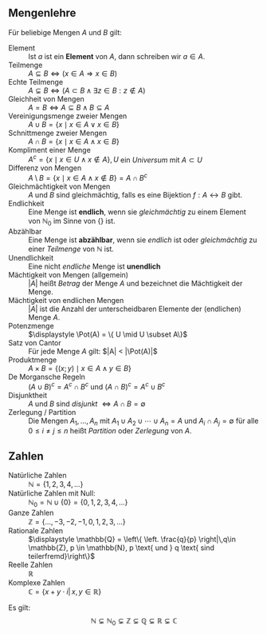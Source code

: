 ## Mengenlehre

Für beliebige Mengen $A$ und $B$ gilt:

Element
: 	Ist $a$ ist ein **Element** von $A$, dann schreiben wir $a \in A$.

Teilmenge
:	$\displaystyle A \subseteq B \Longleftrightarrow  \left(x \in A \Rightarrow x \in B\right)$

Echte Teilmenge
:	$\displaystyle A \subsetneq B \Longleftrightarrow  \left(A \subset B \wedge \exists z \in B : z \notin A\right)$

Gleichheit von Mengen
:	$\displaystyle A = B \Longleftrightarrow A \subseteq B \wedge B \subseteq A$

Vereinigungsmenge zweier Mengen
:	$\displaystyle A \cup B = \{ x \mid x \in A \vee x \in B \}$

Schnittmenge zweier Mengen
:	$\displaystyle A \cap B = \{ x \mid x \in A \wedge x \in B \}$

Kompliment einer Menge
:	$\displaystyle A^c = \{x \mid x \in U \wedge x \not\in A \}, U$ ein *Universum* mit $A \subset U$

Differenz von Mengen
:	$\displaystyle A \setminus B = \{ x \mid x \in A \wedge x \notin B \} = A \cap B^c$

Gleichmächtigkeit von Mengen
:	$A$ und $B$ sind gleichmächtig, falls es eine Bijektion $f: A \leftrightarrow B$ gibt.

Endlichkeit
:	Eine Menge ist **endlich**, wenn sie *gleichmächtig* zu einem Element von $\mathbb{N}_0$ im Sinne von {\it von Neumann} ist.

Abzählbar
:	Eine Menge ist **abzählbar**, wenn sie *endlich* ist oder *gleichmächtig* zu einer *Teilmenge* von $\mathbb{N}$ ist.

Unendlichkeit
:	Eine nicht *endliche* Menge ist **unendlich** 

Mächtigkeit von Mengen (allgemein)
: 	$|A|$ heißt *Betrag* der Menge $A$ und bezeichnet die Mächtigkeit der Menge. 

Mächtigkeit von endlichen Mengen
:	$|A|$ ist die Anzahl der unterscheidbaren Elemente der (endlichen) Menge $A$.

Potenzmenge
:	$\displaystyle \Pot(A) = \{ U \mid U \subset A\}$

Satz von Cantor
:	Für jede Menge $A$ gilt: $|A| < |\Pot(A)|$

Produktmenge
:	$\displaystyle A \times B = \{(x;y) \mid x \in A \wedge y \in B\}$

De Morgansche Regeln
:	$\displaystyle (A \cup B)^c = A^c \cap B^c$  und $\displaystyle (A \cap B)^c = A^c \cup B^c$

Disjunktheit
:	$A$ und $B$ sind *disjunkt* $\displaystyle\Longleftrightarrow A \cap B = \emptyset$ 

Zerlegung / Partition
:	Die Mengen $A_1, ..., A_n$ mit $A_1 \cup A_2 \cup \cdots \cup A_n = A$ und $A_i \cap A_j = \emptyset$ für alle $0 \leq i \not= j \leq n$ heißt *Partition* oder *Zerlegung* von $A$. 


## Zahlen

Natürliche Zahlen
:	$\displaystyle \mathbb{N} = \{1,2,3,4,...\}$ 

Natürliche Zahlen mit Null:
:	$\displaystyle \mathbb{N}_0 = \mathbb{N} \cup \{0\} = \{0,1,2,3,4,...\}$

Ganze Zahlen
: 	$\displaystyle \mathbb{Z} = \{...,-3,-2,-1,0,1,2,3,...\}$

Rationale Zahlen
:	$\displaystyle \mathbb{Q} = \left\{ \left. \frac{q}{p} \right|\,q\in \mathbb{Z}, p \in \mathbb{N}, p \text{ und } q \text{ sind teilerfremd}\right\}$

Reelle Zahlen
:	$\displaystyle \mathbb{R}$

Komplexe Zahlen
:	$\displaystyle \mathbb{C} = \left\{ x + y\cdot i \left| \,x,y \in \mathbb{R}\right. \right\}$


Es gilt: 
$$\mathbb{N} \subsetneq  \mathbb{N}_0 \subsetneq  \mathbb{Z} \subsetneq \mathbb{Q} \subsetneq \mathbb{R}\subsetneq \mathbb{C}$$

